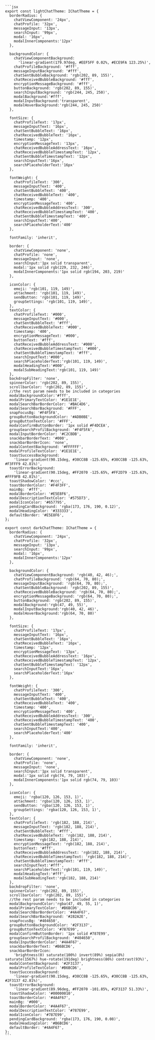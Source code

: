     
    ```jsx
    export const lightChatTheme: IChatTheme = {
      borderRadius: {
        chatViewComponent: '24px',
        chatProfile: '32px',
        messageInput: '13px',
        searchInput: '99px',
        modal: '16px',
        modalInnerComponents:'12px'
      },
    
      backgroundColor: {
        chatViewComponentBackground:
          'linear-gradient(179.97deg, #EEF5FF 0.02%, #ECE9FA 123.25%)',
        chatProfileBackground: '#fff',
        messageInputBackground: '#fff',
        chatSentBubbleBackground: 'rgb(202, 89, 155)',
        chatReceivedBubbleBackground: '#fff',
        encryptionMessageBackground: '#fff',
        buttonBackground: 'rgb(202, 89, 155)',
        searchInputBackground: 'rgb(244, 245, 250)',
        modalBackground:'#fff',
        modalInputBackground:'transparent',
        modalHoverBackground:'rgb(244, 245, 250)'
      },
    
      fontSize: {
        chatProfileText: '17px',
        messageInputText: '16px',
        chatSentBubbleText: '16px',
        chatReceivedBubbleText: '16px',
        timestamp: '12px',
        encryptionMessageText: '13px',
        chatReceivedBubbleAddressText: '16px',
        chatReceivedBubbleTimestampText: '12px',
        chatSentBubbleTimestampText: '12px',
        searchInputText:'16px',
        searchPlaceholderText:'16px'
      },
    
      fontWeight: {
        chatProfileText: '300',
        messageInputText: '400',
        chatSentBubbleText: '400',
        chatReceivedBubbleText: '400',
        timestamp: '400',
        encryptionMessageText: '400',
        chatReceivedBubbleAddressText: '300',
        chatReceivedBubbleTimestampText: '400',
        chatSentBubbleTimestampText: '400',
        searchInputText:'400',
        searchPlaceholderText:'400'
      },
    
      fontFamily: 'inherit',
    
      border: {
        chatViewComponent: 'none',
        chatProfile: 'none',
        messageInput: 'none',
        searchInput:'1px solid transparent',
        modal:'1px solid rgb(229, 232, 246)',
        modalInnerComponents:'1px solid rgb(194, 203, 219)'
      },
    
      iconColor: {
        emoji: 'rgb(101, 119, 149)',
        attachment: 'rgb(101, 119, 149)',
        sendButton: 'rgb(101, 119, 149)',
        groupSettings: 'rgb(101, 119, 149)',
      },
      textColor: {
        chatProfileText: '#000',
        messageInputText: '#000',
        chatSentBubbleText: '#fff',
        chatReceivedBubbleText: '#000',
        timestamp: '400',
        encryptionMessageText: '#000',
        buttonText: '#fff',
        chatReceivedBubbleAddressText: '#000',
        chatReceivedBubbleTimestampText: '#000',
        chatSentBubbleTimestampText: '#fff',
        searchInputText:'#000',
        searchPlaceholderText:'rgb(101, 119, 149)',
        modalHeadingText:'#000',
        modalSubHeadingText:'rgb(101, 119, 149)'
      },
      backdropFilter: 'none',
      spinnerColor: 'rgb(202, 89, 155)',
      scrollbarColor: 'rgb(202, 89, 155)',
      //the rest param needs to be included in categories
      modalBackgroundColor:'#fff',
      modalPrimaryTextColor: '#1E1E1E',
      modalSearchBarBorderColor: '#BAC4D6',
      modalSearchBarBackground: '#FFF',
      snapFocusBg: '#F4F5FA',
      groupButtonBackgroundColor: '#ADB0BE',
      groupButtonTextColor: '#FFF',
      modalConfirmButtonBorder: '1px solid #F4DCEA',
      groupSearchProfilBackground: '#F4F5FA',
      modalInputBorderColor: '#C2CBDB',
      snackbarBorderText: '#000',
      snackbarBorderIcon: 'none',
      modalContentBackground: '#FFFFFF',
      modalProfileTextColor: '#1E1E1E',
      toastSuccessBackground:
        'linear-gradient(90.15deg, #30CC8B -125.65%, #30CC8B -125.63%, #F3FFF9 42.81%)',
      toastErrorBackground:
        'linear-gradient(90.15deg, #FF2070 -125.65%, #FF2D79 -125.63%, #FFF9FB 42.81%)',
      toastShadowColor: '#ccc',
      toastBorderColor: '#F4F3FF',
      mainBg: '#fff',
      modalBorderColor: '#E5E8F6',
      modalDescriptionTextColor: '#575D73',
      modalIconColor: '#657795',
      pendingCardBackground: 'rgba(173, 176, 190, 0.12)',
      modalHeadingColor: '#333333',
      defaultBorder: '#E5E8F6',
    };
    
    export const darkChatTheme: IChatTheme = {
      borderRadius: {
        chatViewComponent: '24px',
        chatProfile: '32px',
        messageInput: '13px',
        searchInput: '99px',
        modal: '16px',
        modalInnerComponents:'12px'
      },
    
      backgroundColor: {
        chatViewComponentBackground: 'rgb(40, 42, 46);',
        chatProfileBackground: 'rgb(64, 70, 80);',
        messageInputBackground: 'rgb(64, 70, 80);',
        chatSentBubbleBackground: 'rgb(202, 89, 155)',
        chatReceivedBubbleBackground: 'rgb(64, 70, 80);',
        encryptionMessageBackground: 'rgb(64, 70, 80);',
        buttonBackground: 'rgb(202, 89, 155)',
        modalBackground:'rgb(47, 49, 55)',
        modalInputBackground:'rgb(40, 42, 46)',
        modalHoverBackground:'rgb(64, 70, 80)'
      },
    
      fontSize: {
        chatProfileText: '17px',
        messageInputText: '16px',
        chatSentBubbleText: '16px',
        chatReceivedBubbleText: '16px',
        timestamp: '12px',
        encryptionMessageText: '13px',
        chatReceivedBubbleAddressText: '16px',
        chatReceivedBubbleTimestampText: '12px',
        chatSentBubbleTimestampText: '12px',
        searchInputText:'16px',
        searchPlaceholderText:'16px'
      },
    
      fontWeight: {
        chatProfileText: '300',
        messageInputText: '400',
        chatSentBubbleText: '400',
        chatReceivedBubbleText: '400',
        timestamp: '400',
        encryptionMessageText: '400',
        chatReceivedBubbleAddressText: '300',
        chatReceivedBubbleTimestampText: '400',
        chatSentBubbleTimestampText: '400',
        searchInputText:'400',
        searchPlaceholderText:'400'
      },
    
      fontFamily: 'inherit',
    
      border: {
        chatViewComponent: 'none',
        chatProfile: 'none',
        messageInput: 'none',
        searchInput:'1px solid transparent',
        modal:'1px solid rgb(74, 79, 103)',
        modalInnerComponents:'1px solid rgb(74, 79, 103)'
      },
    
      iconColor: {
        emoji: 'rgba(120, 126, 153, 1)',
        attachment: 'rgba(120, 126, 153, 1)',
        sendButton: 'rgba(120, 126, 153, 1)',
        groupSettings: 'rgba(120, 126, 153, 1)',
      },
      textColor: {
        chatProfileText: 'rgb(182, 188, 214)',
        messageInputText: 'rgb(182, 188, 214)',
        chatSentBubbleText: '#fff',
        chatReceivedBubbleText: 'rgb(182, 188, 214)',
        timestamp: 'rgb(182, 188, 214)',
        encryptionMessageText: 'rgb(182, 188, 214)',
        buttonText: '#fff',
        chatReceivedBubbleAddressText: 'rgb(182, 188, 214)',
        chatReceivedBubbleTimestampText: 'rgb(182, 188, 214)',
        chatSentBubbleTimestampText: '#fff',
        searchInputText:'#fff',
        searchPlaceholderText:'rgb(101, 119, 149)',
        modalHeadingText:'#fff',
        modalSubHeadingText:'rgb(182, 188, 214)'
      },
      backdropFilter: 'none',
      spinnerColor: 'rgb(202, 89, 155)',
      scrollbarColor: 'rgb(202, 89, 155)',
      //the rest param needs to be included in categories
      modalBackgroundColor:'rgba(47, 49, 55, 1)',
      modalPrimaryTextColor: '#B6BCD6',
      modalSearchBarBorderColor: '#4A4F67',
      modalSearchBarBackground: '#282A2E',
      snapFocusBg: '#404650',
      groupButtonBackgroundColor: '#2F3137',
      groupButtonTextColor: '#787E99',
      modalConfirmButtonBorder: '1px solid #787E99',
      groupSearchProfilBackground: '#404650',
      modalInputBorderColor: '#4A4F67',
      snackbarBorderText: '#B6BCD6',
      snackbarBorderIcon:
        'brightness(0) saturate(100%) invert(89%) sepia(8%) saturate(1567%) hue-rotate(191deg) brightness(86%) contrast(93%)',
      modalContentBackground: '#2F3137',
      modalProfileTextColor: '#B6BCD6',
      toastSuccessBackground:
        'linear-gradient(90.15deg, #30CC8B -125.65%, #30CC8B -125.63%, #2F3137 42.81%)',
      toastErrorBackground:
        'linear-gradient(89.96deg, #FF2070 -101.85%, #2F3137 51.33%)',
      toastShadowColor: '#00000010',
      toastBorderColor: '#4A4F67',
      mainBg: '#000',
      modalBorderColor: '#4A4F67',
      modalDescriptionTextColor: '#787E99',
      modalIconColor: '#787E99',
      pendingCardBackground: 'rgba(173, 176, 190, 0.08)',
      modalHeadingColor: '#B6BCD6',
      defaultBorder: '#4A4F67',
    };
    ```